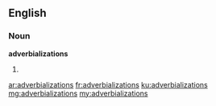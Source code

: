 ==English==

===Noun===
'''adverbializations'''

# {{plural of|adverbialization}}

[[ar:adverbializations]]
[[fr:adverbializations]]
[[ku:adverbializations]]
[[mg:adverbializations]]
[[my:adverbializations]]